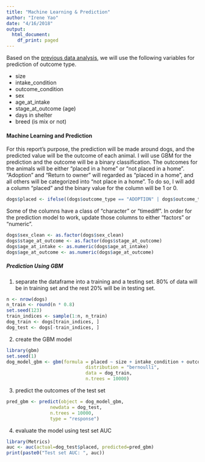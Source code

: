 ```yaml
---
title: "Machine Learning & Prediction"
author: "Irene Yao"
date: "4/16/2018"
output:
  html_document:
    df_print: paged
---
```


Based on the [previous data analysis](https://github.com/ireneyaoyao/Springboard/blob/master/Capstone/Statistical%20Analysis.pdf), we will use the following variables for prediction of outcome type. 

* size
* intake_condition
* outcome_condition
* sex
* age_at_intake
* stage_at_outcome (age)
* days in shelter
* breed (is mix or not)

#### **Machine Learning and Prediction**
For this report's purpose, the prediction will be made around dogs, and the predicted value will be the outcome of each animal. 
I will use GBM for the prediction and the outcome will be a binary classification. The outcomes for the animals will be either "placed in a home" or "not placed in a home". "Adoption" and "Return to owner" will regarded as "placed in a home", and all others will be categorized into "not place in a home". 
To do so, I will add a column "placed" and the binary value for the column will be 1 or 0.

```r
dogs$placed <- ifelse((dogs$outcome_type == "ADOPTION" | dogs$outcome_type == "RETURN TO OWNER"), 1, 0)
```

Some of the columns have a class of "character" or "timediff". In order for the prediction model to work, update those columns to either "factors" or "numeric". 

```r
dogs$sex_clean <- as.factor(dogs$sex_clean)
dogs$stage_at_outcome <- as.factor(dogs$stage_at_outcome)
dogs$age_at_intake <- as.numeric(dogs$age_at_intake)
dogs$age_at_outcome <- as.numeric(dogs$age_at_outcome)
```


##### **Prediction Using GBM**
1. separate the dataframe into a training and a testing set. 80% of data will be in training set and the rest 20% will be in testing set. 

```r
n <- nrow(dogs)
n_train <- round(n * 0.8)
set.seed(123)
train_indices <- sample(1:n, n_train)
dog_train <- dogs[train_indices, ]
dog_test <- dogs[-train_indices, ]
```

2. create the GBM model

```r
library(gbm)
set.seed(1)
dog_model_gbm <- gbm(formula = placed ~ size + intake_condition + outcome_condition + sex_clean + age_at_intake + stage_at_outcome + is_mix,
                             distribution = "bernoulli",
                             data = dog_train,
                             n.trees = 10000)
```

3. predict the outcomes of the test set

```r
pred_gbm <- predict(object = dog_model_gbm, 
                newdata = dog_test,
                n.trees = 10000,
                type = "response")
```

4. evaluate the model using test set AUC

```r
library(Metrics)
auc <- auc(actual=dog_test$placed, predicted=pred_gbm)
print(paste0("Test set AUC: ", auc))
```




